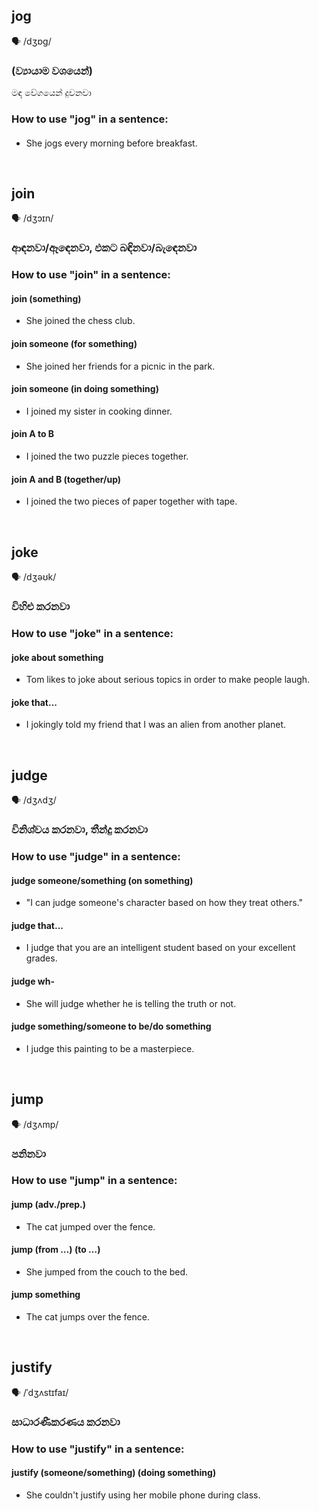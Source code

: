 ## jog

🗣️ /dʒɒɡ/

### (ව්‍යායාම වශයෙන්)
මඳ වේගයෙන් දුවනවා

### How to use "jog" in a sentence:
#### 

- She jogs every morning before breakfast.

<br/>

## join

🗣️ /dʒɔɪn/

### ආඳනවා/ඈඳෙනවා, එකට බඳිනවා/බැඳෙනවා

### How to use "join" in a sentence:
#### join (something)

- She joined the chess club.

#### join someone (for something)

- She joined her friends for a picnic in the park.

#### join someone (in doing something)

- I joined my sister in cooking dinner.

#### join A to B

- I joined the two puzzle pieces together.

#### join A and B (together/up)

- I joined the two pieces of paper together with tape.

<br/>

## joke

🗣️ /dʒəʊk/

### විහිළු කරනවා

### How to use "joke" in a sentence:
#### joke about something

- Tom likes to joke about serious topics in order to make people laugh.

#### joke that...

- I jokingly told my friend that I was an alien from another planet.

<br/>

## judge

🗣️ /dʒʌdʒ/

### විනිශ්චය කරනවා, තීන්දු කරනවා

### How to use "judge" in a sentence:
#### judge someone/something (on something)

- "I can judge someone's character based on how they treat others."

#### judge that...

- I judge that you are an intelligent student based on your excellent grades.

#### judge wh-

- She will judge whether he is telling the truth or not.

#### judge something/someone to be/do something

- I judge this painting to be a masterpiece.

<br/>

## jump

🗣️ /dʒʌmp/

### පනිනවා

### How to use "jump" in a sentence:
#### jump (adv./prep.)

- The cat jumped over the fence.

#### jump (from …) (to …)

- She jumped from the couch to the bed.

#### jump something

- The cat jumps over the fence.

<br/>

## justify

🗣️ /ˈdʒʌstɪfaɪ/

### සාධාරණීකරණය කරනවා

### How to use "justify" in a sentence:
#### justify (someone/something) (doing something)

- She couldn't justify using her mobile phone during class.

<br/>

